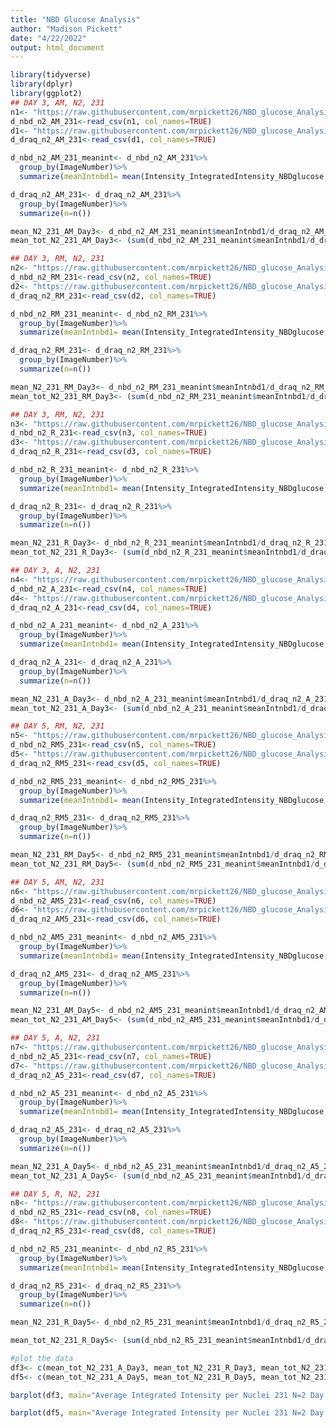 ```yaml
---
title: "NBD Glucose Analysis"
author: "Madison Pickett"
date: "4/22/2022"
output: html_document
---
```


```r
library(tidyverse)
library(dplyr)
library(ggplot2)
## DAY 3, AM, N2, 231
n1<- "https://raw.githubusercontent.com/mrpickett26/NBD_glucose_Analysis/main/MyExptN2_231_AM_Day3NBDglucose.csv"
d_nbd_n2_AM_231<-read_csv(n1, col_names=TRUE)
d1<- "https://raw.githubusercontent.com/mrpickett26/NBD_glucose_Analysis/main/MyExptN2_231_AM_Day3Draq5_nucleus.csv"
d_draq_n2_AM_231<-read_csv(d1, col_names=TRUE)

d_nbd_n2_AM_231_meanint<- d_nbd_n2_AM_231%>%
  group_by(ImageNumber)%>%
  summarize(meanIntnbd1= mean(Intensity_IntegratedIntensity_NBDglucose, na.rm=TRUE))

d_draq_n2_AM_231<- d_draq_n2_AM_231%>%
  group_by(ImageNumber)%>%
  summarize(n=n())

mean_N2_231_AM_Day3<- d_nbd_n2_AM_231_meanint$meanIntnbd1/d_draq_n2_AM_231$n
mean_tot_N2_231_AM_Day3<- (sum(d_nbd_n2_AM_231_meanint$meanIntnbd1/d_draq_n2_AM_231$n))/nrow(d_nbd_n2_AM_231_meanint)

```



```r
## DAY 3, RM, N2, 231
n2<- "https://raw.githubusercontent.com/mrpickett26/NBD_glucose_Analysis/main/MyExptN2_231_RM_Day3NBDglucose.csv"
d_nbd_n2_RM_231<-read_csv(n2, col_names=TRUE)
d2<- "https://raw.githubusercontent.com/mrpickett26/NBD_glucose_Analysis/main/MyExptN2_231_RM_Day3Draq5_nucleus.csv"
d_draq_n2_RM_231<-read_csv(d2, col_names=TRUE)

d_nbd_n2_RM_231_meanint<- d_nbd_n2_RM_231%>%
  group_by(ImageNumber)%>%
  summarize(meanIntnbd1= mean(Intensity_IntegratedIntensity_NBDglucose, na.rm=TRUE))

d_draq_n2_RM_231<- d_draq_n2_RM_231%>%
  group_by(ImageNumber)%>%
  summarize(n=n())

mean_N2_231_RM_Day3<- d_nbd_n2_RM_231_meanint$meanIntnbd1/d_draq_n2_RM_231$n
mean_tot_N2_231_RM_Day3<- (sum(d_nbd_n2_RM_231_meanint$meanIntnbd1/d_draq_n2_RM_231$n))/nrow(d_nbd_n2_RM_231_meanint)
```


```r
## DAY 3, RM, N2, 231
n3<- "https://raw.githubusercontent.com/mrpickett26/NBD_glucose_Analysis/main/MyExptN2_231_R_Day3NBDglucose.csv"
d_nbd_n2_R_231<-read_csv(n3, col_names=TRUE)
d3<- "https://raw.githubusercontent.com/mrpickett26/NBD_glucose_Analysis/main/MyExptN2_231_R_Day3Draq5_nucleus.csv"
d_draq_n2_R_231<-read_csv(d3, col_names=TRUE)

d_nbd_n2_R_231_meanint<- d_nbd_n2_R_231%>%
  group_by(ImageNumber)%>%
  summarize(meanIntnbd1= mean(Intensity_IntegratedIntensity_NBDglucose, na.rm=TRUE))

d_draq_n2_R_231<- d_draq_n2_R_231%>%
  group_by(ImageNumber)%>%
  summarize(n=n())

mean_N2_231_R_Day3<- d_nbd_n2_R_231_meanint$meanIntnbd1/d_draq_n2_R_231$n
mean_tot_N2_231_R_Day3<- (sum(d_nbd_n2_R_231_meanint$meanIntnbd1/d_draq_n2_R_231$n))/nrow(d_nbd_n2_R_231_meanint)
```
```r
## DAY 3, A, N2, 231
n4<- "https://raw.githubusercontent.com/mrpickett26/NBD_glucose_Analysis/main/MyExptN2_231_A_Day3NBDglucose.csv"
d_nbd_n2_A_231<-read_csv(n4, col_names=TRUE)
d4<- "https://raw.githubusercontent.com/mrpickett26/NBD_glucose_Analysis/main/MyExptN2_231_A_Day3Draq5_nucleus.csv"
d_draq_n2_A_231<-read_csv(d4, col_names=TRUE)

d_nbd_n2_A_231_meanint<- d_nbd_n2_A_231%>%
  group_by(ImageNumber)%>%
  summarize(meanIntnbd1= mean(Intensity_IntegratedIntensity_NBDglucose, na.rm=TRUE))

d_draq_n2_A_231<- d_draq_n2_A_231%>%
  group_by(ImageNumber)%>%
  summarize(n=n())

mean_N2_231_A_Day3<- d_nbd_n2_A_231_meanint$meanIntnbd1/d_draq_n2_A_231$n
mean_tot_N2_231_A_Day3<- (sum(d_nbd_n2_A_231_meanint$meanIntnbd1/d_draq_n2_A_231$n))/nrow(d_nbd_n2_A_231_meanint)
```

```r
## DAY 5, RM, N2, 231
n5<- "https://raw.githubusercontent.com/mrpickett26/NBD_glucose_Analysis/main/RM_Day5_N2_231-nbd.csv"
d_nbd_n2_RM5_231<-read_csv(n5, col_names=TRUE)
d5<- "https://raw.githubusercontent.com/mrpickett26/NBD_glucose_Analysis/main/N2_Day%205_RM_231_Draq5_nucleus.csv"
d_draq_n2_RM5_231<-read_csv(d5, col_names=TRUE)

d_nbd_n2_RM5_231_meanint<- d_nbd_n2_RM5_231%>%
  group_by(ImageNumber)%>%
  summarize(meanIntnbd1= mean(Intensity_IntegratedIntensity_NBDglucose, na.rm=TRUE))

d_draq_n2_RM5_231<- d_draq_n2_RM5_231%>%
  group_by(ImageNumber)%>%
  summarize(n=n())

mean_N2_231_RM_Day5<- d_nbd_n2_RM5_231_meanint$meanIntnbd1/d_draq_n2_RM5_231$n
mean_tot_N2_231_RM_Day5<- (sum(d_nbd_n2_RM5_231_meanint$meanIntnbd1/d_draq_n2_RM5_231$n))/nrow(d_nbd_n2_RM5_231_meanint)
```
```r
## DAY 5, AM, N2, 231
n6<- "https://raw.githubusercontent.com/mrpickett26/NBD_glucose_Analysis/main/MyExptN2_231_AM_Day5NBDglucose.csv"
d_nbd_n2_AM5_231<-read_csv(n6, col_names=TRUE)
d6<- "https://raw.githubusercontent.com/mrpickett26/NBD_glucose_Analysis/main/MyExptN2_231_AM_Day5Draq5_nucleus.csv"
d_draq_n2_AM5_231<-read_csv(d6, col_names=TRUE)

d_nbd_n2_AM5_231_meanint<- d_nbd_n2_AM5_231%>%
  group_by(ImageNumber)%>%
  summarize(meanIntnbd1= mean(Intensity_IntegratedIntensity_NBDglucose, na.rm=TRUE))

d_draq_n2_AM5_231<- d_draq_n2_AM5_231%>%
  group_by(ImageNumber)%>%
  summarize(n=n())

mean_N2_231_AM_Day5<- d_nbd_n2_AM5_231_meanint$meanIntnbd1/d_draq_n2_AM5_231$n
mean_tot_N2_231_AM_Day5<- (sum(d_nbd_n2_AM5_231_meanint$meanIntnbd1/d_draq_n2_AM5_231$n))/nrow(d_nbd_n2_AM5_231_meanint)
```

```r
## DAY 5, A, N2, 231
n7<- "https://raw.githubusercontent.com/mrpickett26/NBD_glucose_Analysis/main/MyExptN2_231_A_Day5NBDglucose.csv"
d_nbd_n2_A5_231<-read_csv(n7, col_names=TRUE)
d7<- "https://raw.githubusercontent.com/mrpickett26/NBD_glucose_Analysis/main/MyExptN2_231_A_Day5Draq5_nucleus.csv"
d_draq_n2_A5_231<-read_csv(d7, col_names=TRUE)

d_nbd_n2_A5_231_meanint<- d_nbd_n2_A5_231%>%
  group_by(ImageNumber)%>%
  summarize(meanIntnbd1= mean(Intensity_IntegratedIntensity_NBDglucose, na.rm=TRUE))

d_draq_n2_A5_231<- d_draq_n2_A5_231%>%
  group_by(ImageNumber)%>%
  summarize(n=n())

mean_N2_231_A_Day5<- d_nbd_n2_A5_231_meanint$meanIntnbd1/d_draq_n2_A5_231$n
mean_tot_N2_231_A_Day5<- (sum(d_nbd_n2_A5_231_meanint$meanIntnbd1/d_draq_n2_A5_231$n))/nrow(d_nbd_n2_A5_231_meanint)
```



```r
## DAY 5, R, N2, 231
n8<- "https://raw.githubusercontent.com/mrpickett26/NBD_glucose_Analysis/main/MyExptN2_231_R_Day5NBDglucose.csv"
d_nbd_n2_R5_231<-read_csv(n8, col_names=TRUE)
d8<- "https://raw.githubusercontent.com/mrpickett26/NBD_glucose_Analysis/main/MyExptN2_231_R_Day5Draq5_nucleus.csv"
d_draq_n2_R5_231<-read_csv(d8, col_names=TRUE)

d_nbd_n2_R5_231_meanint<- d_nbd_n2_R5_231%>%
  group_by(ImageNumber)%>%
  summarize(meanIntnbd1= mean(Intensity_IntegratedIntensity_NBDglucose, na.rm=TRUE))

d_draq_n2_R5_231<- d_draq_n2_R5_231%>%
  group_by(ImageNumber)%>%
  summarize(n=n())

mean_N2_231_R_Day5<- d_nbd_n2_R5_231_meanint$meanIntnbd1/d_draq_n2_R5_231$n

mean_tot_N2_231_R_Day5<- (sum(d_nbd_n2_R5_231_meanint$meanIntnbd1/d_draq_n2_R5_231$n))/nrow(d_nbd_n2_R5_231_meanint)
```

```r
#plot the data
df3<- c(mean_tot_N2_231_A_Day3, mean_tot_N2_231_R_Day3, mean_tot_N2_231_AM_Day3, mean_tot_N2_231_RM_Day3)
df5<- c(mean_tot_N2_231_A_Day5, mean_tot_N2_231_R_Day5, mean_tot_N2_231_AM_Day5, mean_tot_N2_231_RM_Day5)

barplot(df3, main="Average Integrated Intensity per Nuclei 231 N=2 Day 3", names.arg =c( "A","R","AM","RM"), ylab="Integrated Intensity", col=c("#eb8060", "#b9e38d", "#a1e9f0", "#d9b1f0"))

barplot(df5, main="Average Integrated Intensity per Nuclei 231 N=2 Day 5", names.arg =c( "A","R","AM","RM"), ylab="Integrated Intensity", col=c("#eb8060", "#b9e38d", "#a1e9f0", "#d9b1f0"))

```

